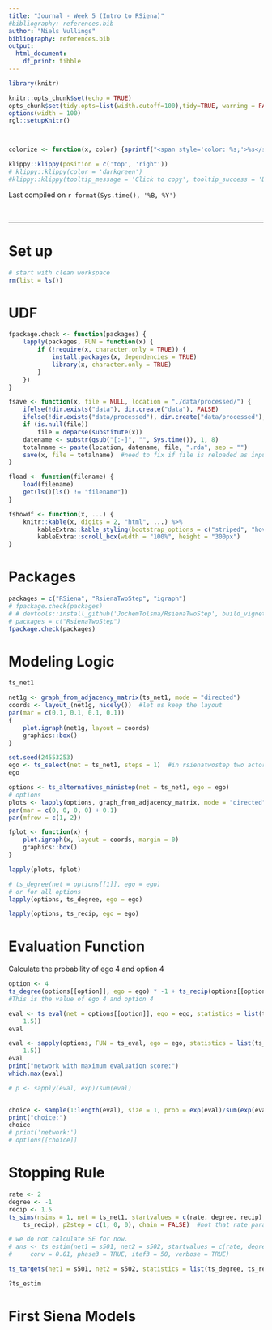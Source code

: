 ```yaml
---
title: "Journal - Week 5 (Intro to RSiena)"
#bibliography: references.bib
author: "Niels Vullings"
bibliography: references.bib
output: 
  html_document: 
    df_print: tibble
---
```


```{=html}
<style>
body {
text-align: justify}
</style>
```

```r
library(knitr)

knitr::opts_chunk$set(echo = TRUE)
opts_chunk$set(tidy.opts=list(width.cutoff=100),tidy=TRUE, warning = FALSE, message = FALSE,comment = "#>", cache=TRUE, class.source=c("test"), class.output=c("test2"))
options(width = 100)
rgl::setupKnitr()



colorize <- function(x, color) {sprintf("<span style='color: %s;'>%s</span>", color, x) }

```

```r
klippy::klippy(position = c('top', 'right'))
# klippy::klippy(color = 'darkgreen')
#klippy::klippy(tooltip_message = 'Click to copy', tooltip_success = 'Done')
```

Last compiled on `r format(Sys.time(), '%B, %Y')`

<br>

------------------------------------------------------------------------

# Set up
```r
# start with clean workspace
rm(list = ls())

```
# UDF
```r
fpackage.check <- function(packages) {
    lapply(packages, FUN = function(x) {
        if (!require(x, character.only = TRUE)) {
            install.packages(x, dependencies = TRUE)
            library(x, character.only = TRUE)
        }
    })
}

fsave <- function(x, file = NULL, location = "./data/processed/") {
    ifelse(!dir.exists("data"), dir.create("data"), FALSE)
    ifelse(!dir.exists("data/processed"), dir.create("data/processed"), FALSE)
    if (is.null(file))
        file = deparse(substitute(x))
    datename <- substr(gsub("[:-]", "", Sys.time()), 1, 8)
    totalname <- paste(location, datename, file, ".rda", sep = "")
    save(x, file = totalname)  #need to fix if file is reloaded as input name, not as x. 
}

fload <- function(filename) {
    load(filename)
    get(ls()[ls() != "filename"])
}

fshowdf <- function(x, ...) {
    knitr::kable(x, digits = 2, "html", ...) %>%
        kableExtra::kable_styling(bootstrap_options = c("striped", "hover")) %>%
        kableExtra::scroll_box(width = "100%", height = "300px")
}
```

# Packages
```r
packages = c("RSiena", "RsienaTwoStep", "igraph")
# fpackage.check(packages)
# # devtools::install_github('JochemTolsma/RsienaTwoStep', build_vignettes=TRUE)
# packages = c("RsienaTwoStep")
fpackage.check(packages)
```
# Modeling Logic
```r
ts_net1

net1g <- graph_from_adjacency_matrix(ts_net1, mode = "directed")
coords <- layout_(net1g, nicely())  #let us keep the layout
par(mar = c(0.1, 0.1, 0.1, 0.1))
{
    plot.igraph(net1g, layout = coords)
    graphics::box()
}
```
```r
set.seed(24553253)
ego <- ts_select(net = ts_net1, steps = 1)  #in rsienatwostep two actors may make a change together but here not
ego
```
```r
options <- ts_alternatives_ministep(net = ts_net1, ego = ego)
# options
plots <- lapply(options, graph_from_adjacency_matrix, mode = "directed")
par(mar = c(0, 0, 0, 0) + 0.1)
par(mfrow = c(1, 2))

fplot <- function(x) {
    plot.igraph(x, layout = coords, margin = 0)
    graphics::box()
}

lapply(plots, fplot)
```

```r
# ts_degree(net = options[[1]], ego = ego)
# or for all options
lapply(options, ts_degree, ego = ego)
```
```r
lapply(options, ts_recip, ego = ego)
```
# Evaluation Function
Calculate the probability of ego 4 and option 4
```r
option <- 4
ts_degree(options[[option]], ego = ego) * -1 + ts_recip(options[[option]], ego = ego) * 1.5
#This is the value of ego 4 and option 4
```
```r
eval <- ts_eval(net = options[[option]], ego = ego, statistics = list(ts_degree, ts_recip), parameters = c(-1,
    1.5))
eval
```
```r
eval <- sapply(options, FUN = ts_eval, ego = ego, statistics = list(ts_degree, ts_recip), parameters = c(-1,
    1.5))
eval
print("network with maximum evaluation score:")
which.max(eval)
```
```r
# p <- sapply(eval, exp)/sum(eval)


choice <- sample(1:length(eval), size = 1, prob = exp(eval)/sum(exp(eval)))
print("choice:")
choice
# print('network:') 
# options[[choice]]
```
# Stopping Rule
```r
rate <- 2
degree <- -1
recip <- 1.5
ts_sims(nsims = 1, net = ts_net1, startvalues = c(rate, degree, recip), statistics = list(ts_degree,
    ts_recip), p2step = c(1, 0, 0), chain = FALSE)  #not that rate parameter is automatically included. 
```
```r
# we do not calculate SE for now.
# ans <- ts_estim(net1 = s501, net2 = s502, startvalues = c(rate, degree, recip), statistics = list(ts_degree, ts_recip), p2step = c(1, 0, 0),
#     conv = 0.01, phase3 = TRUE, itef3 = 50, verbose = TRUE)
```
```r
ts_targets(net1 = s501, net2 = s502, statistics = list(ts_degree, ts_recip))

?ts_estim
```
# First Siena Models
```r

```





